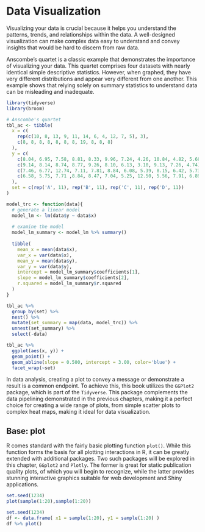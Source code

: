 <!--# JEFF -->

# Data Visualization

Visualizing your data is crucial because it helps you understand the patterns, trends, and relationships within the data. A well-designed visualization can make complex data easy to understand and convey insights that would be hard to discern from raw data.

Anscombe's quartet is a classic example that demonstrates the importance of visualizing your data. This quartet comprises four datasets with nearly identical simple descriptive statistics. However, when graphed, they have very different distributions and appear very different from one another. This example shows that relying solely on summary statistics to understand data can be misleading and inadequate.


```r
library(tidyverse)
library(broom)

# Anscombe's quartet
tbl_ac <- tibble(
  x = c(
    rep(c(10, 8, 13, 9, 11, 14, 6, 4, 12, 7, 5), 3),
    c(8, 8, 8, 8, 8, 8, 8, 19, 8, 8, 8)
  ),
  y = c(
    c(8.04, 6.95, 7.58, 8.81, 8.33, 9.96, 7.24, 4.26, 10.84, 4.82, 5.68),
    c(9.14, 8.14, 8.74, 8.77, 9.26, 8.10, 6.13, 3.10, 9.13, 7.26, 4.74),
    c(7.46, 6.77, 12.74, 7.11, 7.81, 8.84, 6.08, 5.39, 8.15, 6.42, 5.73),
    c(6.58, 5.75, 7.71 ,8.84, 8.47, 7.04, 5.25, 12.50, 5.56, 7.91, 6.89)
  ),
  set = c(rep('A', 11), rep('B', 11), rep('C', 11), rep('D', 11))
)

```

```r
model_trc <- function(data){
  # generate a linear model
  model_lm <- lm(data$y ~ data$x)
  
  # examine the model
  model_lm_summary <- model_lm %>% summary()
  
  tibble(
    mean_x = mean(data$x),
    var_x = var(data$x),
    mean_y = mean(data$y),
    var_y = var(data$y),
    intercept = model_lm_summary$coefficients[1],
    slope = model_lm_summary$coefficients[2],
    r.squared = model_lm_summary$r.squared
  )
}
```

```r
tbl_ac %>%
  group_by(set) %>%
  nest() %>%
  mutate(set_summary = map(data, model_trc)) %>%
  unnest(set_summary) %>%
  select(-data)
```

```r
tbl_ac %>%
  ggplot(aes(x, y)) +
  geom_point() +
  geom_abline(slope = 0.500, intercept = 3.00, color='blue') +
  facet_wrap(~set)
```

In data analysis, creating a plot to convey a message or demonstrate a result is a common endpoint. To achieve this, this book utilizes the `GGPlot2` package, which is part of the `Tidyverse`. This package complements the data pipelining demonstrated in the previous chapters, making it a perfect choice for creating a wide range of plots, from simple scatter plots to complex heat maps, making it ideal for data visualization.


## Base: plot

R comes standard with the fairly basic plotting function `plot()`. While this function forms the basis for all plotting interactions in R, it can be greatly extended with additional packages. Two such packages will be explored in this chapter, `GGplot2` and `Plotly`. The former is great for static publication quality plots, of which you will begin to recognize, while the latter provides stunning interactive graphics suitable for web development and Shiny applications.

```r
set.seed(1234)
plot(sample(1:20),sample(1:20))
```

```r
set.seed(1234)
df <- data.frame( x1 = sample(1:20), y1 = sample(1:20) )
df %>% plot()
```
